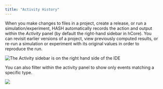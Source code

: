 ```yaml
---
title: "Activity History"
---
```


When you make changes to files in a project, create a release, or run a simulation/experiment, HASH automatically records the action and output within the _Activity_ panel \(by default the right-hand sidebar in hCore\). You can revisit earlier versions of a project, view previously computed results, or re-run a simulation or experiment with its original values in order to reproduce the run.

![The Activity sidebar is on the right hand side of the IDE](https://cdn-us1.hash.ai/site/docs/image%20%2839%29.png)

You can also filter within the activity panel to show only events matching a specific type.

![](https://cdn-us1.hash.ai/site/docs/image%20%2840%29.png)
